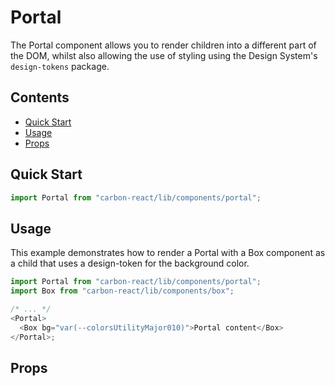 

<Meta title="Portal" />

# Portal

The Portal component allows you to render children into a different part of the DOM, whilst also allowing the use of styling using the Design System's `design-tokens` package.

## Contents

- [Quick Start](#quick-start)
- [Usage](#usage)
- [Props](#props)

## Quick Start

```javascript
import Portal from "carbon-react/lib/components/portal";
```

## Usage

This example demonstrates how to render a Portal with a Box component as a child that uses a design-token for the background color.

```javascript
import Portal from "carbon-react/lib/components/portal";
import Box from "carbon-react/lib/components/box";

/* ... */
<Portal>
  <Box bg="var(--colorsUtilityMajor010)">Portal content</Box>
</Portal>;
```

## Props

<ArgTypes of={PortalStories} />
